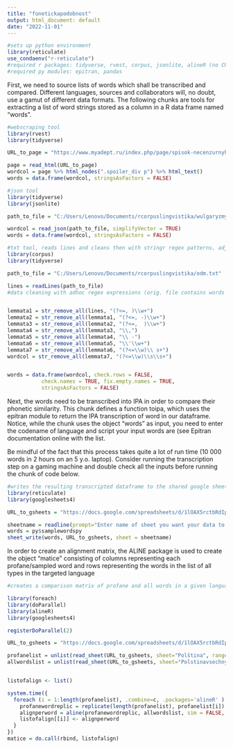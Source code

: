 ---
title: "fonetickapodobnost"
output: html_document: default
date: "2022-11-01"
---

```{r}
#sets up python environment
library(reticulate)
use_condaenv("r-reticulate")
#required r packages: tidyverse, rvest, corpus, jsonlite, alineR (no CRAN support, https://cran.r-project.org/web/packages/alineR/index.html)
#required py modules: epitran, pandas

```


First, we need to source lists of words which shall be transcribed and compared. Different languages, sources and collaborators will, no doubt, use a gamut of different data formats. The following chunks are tools for extracting a list of word strings stored as a column in a R data frame named "words".


```{r}
#webscraping tool
library(rvest)
library(tidyverse)

URL_to_page = "https://www.myadept.ru/index.php/page/spisok-necenzurnyh-slov-dlja-anti-spama-i-cenzury"

page = read_html(URL_to_page)
wordcol = page %>% html_nodes(".spoiler_div p") %>% html_text()
words = data.frame(wordcol, stringsAsFactors = FALSE)
```

```{r}
#json tool
library(tidyverse)
library(jsonlite)

path_to_file = "C:/Users/Lenovo/Documents/rcorpuslingvistika/wulgaryzmy.json"

wordcol = read_json(path_to_file, simplifyVector = TRUE)
words = data.frame(wordcol, stringsAsFactors = FALSE)
```

```{r}
#txt tool, reads lines and cleans then with stringr regex patterns, adjust acc. to your needs
library(corpus)
library(tidyverse)

path_to_file = "C:/Users/Lenovo/Documents/rcorpuslingvistika/odm.txt"

lines = readLines(path_to_file)
#data cleaning with adhoc regex expressions (orig. file contains words with all possible conjugations/declensions, this series of steps returns only lemmata rid off excess punctuation)


lemmata1 = str_remove_all(lines, "(?<=, )\\w+")
lemmata2 = str_remove_all(lemmata1, "(?<=, -)\\w+")
lemmata3 = str_remove_all(lemmata2, "(?<=,  )\\w+")
lemmata4 = str_remove_all(lemmata3, "\\,")
lemmata5 = str_remove_all(lemmata4, "\\ -")
lemmata6 = str_remove_all(lemmata5, "\\'\\w+")
lemmata7 = str_remove_all(lemmata6, "(?<=\\w)\\ s+")
wordcol = str_remove_all(lemmata7, "(?<=\\w)\\s\\s+")


words = data.frame(wordcol, check.rows = FALSE,
           check.names = TRUE, fix.empty.names = TRUE,
           stringsAsFactors = FALSE)

```

Next, the words need to be transcribed into IPA in order to compare their phonetic similarity. This chunk defines a function toipa, which uses the epitran module to return the IPA transcription of word in our dataframe. Notice, while the chunk uses the object "words" as input, you need to enter the codename of language and script your input words are (see Epitran documentation online with the list.

Be mindful of the fact that this process takes quite a lot of run time (10 000 words in 2 hours on an 5 y.o. laptop). Consider running the transcription step on a gaming machine and double check all the inputs before running the chunk of code below.


```{r} 
#writes the resulting transcripted dataframe to the shared google sheets
library(reticulate)
library(googlesheets4)

URL_to_gsheets = "https://docs.google.com/spreadsheets/d/1lOAX5rctbRdIptbGHm_qnDw8GjqEVff7aIy9nRYbItg/edit?usp=sharing"

sheetname = readline(prompt="Enter name of sheet you want your data to be save: ")
words = py$samplewordspy
sheet_write(words, URL_to_gsheets, sheet = sheetname)
```

In order to create an alignment matrix, the ALINE package is used to create the object "matice" consisting of columns representing each profane/sampled word and rows representing the words in the list of all types in the targeted language


```{r message=FALSE, warning=FALSE, include=FALSE, paged.print=FALSE}
#creates a comparison matrix of profane and all words in a given language

library(foreach)
library(doParallel)
library(alineR)
library(googlesheets4)

registerDoParallel(2)

URL_to_gsheets = "https://docs.google.com/spreadsheets/d/1lOAX5rctbRdIptbGHm_qnDw8GjqEVff7aIy9nRYbItg/edit?usp=sharing"

profanelist = unlist(read_sheet(URL_to_gsheets, sheet="Polština", range="B:B"), use.names=FALSE)
allwordslist = unlist(read_sheet(URL_to_gsheets, sheet="Polstinavsechny", range="B:B"), use.names=FALSE)


listofalign <- list()

system.time({
  foreach (i = 1:length(profanelist), .combine=c, .packages='alineR' ) %do% {
    profanewordreplic = replicate(length(profanelist), profanelist[i])
    alignperword = aline(profanewordreplic, allwordslist, sim = FALSE, m1 = NULL, m2 = NULL, mark=TRUE, alignment = FALSE)
    listofalign[[i]] <- alignperword
  } 
})
matice = do.call(rbind, listofalign)



```




